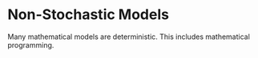 # Non-Stochastic Models

Many mathematical models are deterministic. This includes mathematical programming.